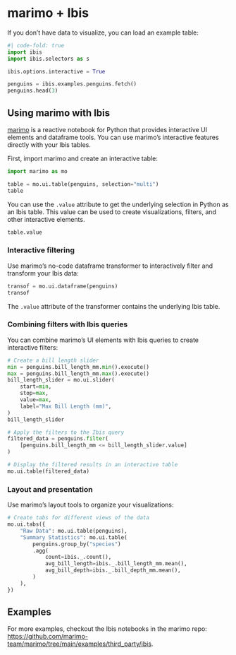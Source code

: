 # marimo + Ibis

If you don't have data to visualize, you can load an example table:

```python
#| code-fold: true
import ibis
import ibis.selectors as s

ibis.options.interactive = True

penguins = ibis.examples.penguins.fetch()
penguins.head(3)
```

## Using marimo with Ibis

[marimo](https://docs.marimo.io) is a reactive notebook for Python that
provides interactive UI elements and dataframe tools. You can use marimo's
interactive features directly with your Ibis tables.

First, import marimo and create an interactive table:

```python
import marimo as mo

table = mo.ui.table(penguins, selection="multi")
table
```

You can use the `.value` attribute to get the underlying selection in Python as
an Ibis table. This value can be used to create visualizations, filters, and
other interactive elements.

```python
table.value
```

### Interactive filtering

Use marimo's no-code dataframe transformer to interactively filter and
transform your Ibis data:

```python
transof = mo.ui.dataframe(penguins)
transof
```

The `.value` attribute of the transformer contains the underlying Ibis table.

### Combining filters with Ibis queries

You can combine marimo's UI elements with Ibis queries to create interactive
filters:

```python
# Create a bill length slider
min = penguins.bill_length_mm.min().execute()
max = penguins.bill_length_mm.max().execute()
bill_length_slider = mo.ui.slider(
    start=min,
    stop=max,
    value=max,
    label="Max Bill Length (mm)",
)
bill_length_slider
```

```python
# Apply the filters to the Ibis query
filtered_data = penguins.filter(
    [penguins.bill_length_mm <= bill_length_slider.value]
)

# Display the filtered results in an interactive table
mo.ui.table(filtered_data)
```

### Layout and presentation

Use marimo's layout tools to organize your visualizations:

```python
# Create tabs for different views of the data
mo.ui.tabs({
    "Raw Data": mo.ui.table(penguins),
    "Summary Statistics": mo.ui.table(
        penguins.group_by("species")
        .agg(
            count=ibis._.count(),
            avg_bill_length=ibis._.bill_length_mm.mean(),
            avg_bill_depth=ibis._.bill_depth_mm.mean(),
        )
    ),
})
```

## Examples

For more examples, checkout the Ibis notebooks in the marimo repo:
<https://github.com/marimo-team/marimo/tree/main/examples/third_party/ibis>.
